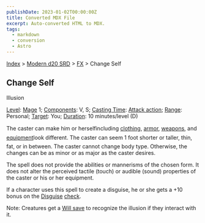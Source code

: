 ```yaml
---
publishDate: 2023-01-02T00:00:00Z
title: Converted MDX File
excerpt: Auto-converted HTML to MDX.
tags:
  - markdown
  - conversion
  - Astro
---
```






[Index](-index) > [Modern d20 SRD](modern-d20-srd-index) > [FX](modern-d20-srd-fx-index) > Change Self




## Change Self


Illusion


[Level](modern-d20-srd-fx-level): [Mage](modern-d20-srd-classes-advanced-mage) 1; [Components](modern-d20-srd-fx-components): V, S; [Casting Time](modern-d20-srd-fx-casting-time): [Attack
action](modern-d20-srd-combat-attack-actions); [Range](modern-d20-srd-fx-range): Personal; [Target](modern-d20-srd-fx-target): You; [Duration](modern-d20-srd-fx-duration):  10 minutes/level (D)



The caster can make him or herselfincluding [clothing](modern-d20-srd-equipment-clothing), [armor](modern-d20-srd-equipment-armor-general), [weapons](modern-d20-srd-equipment-equipment-weapons), and [equipment](modern-d20-srd-equipment-equipment-general)look different. The caster can seem 1 foot shorter or taller, thin, fat, or in between. The caster cannot change body type. Otherwise, the changes can be as minor or as major as the caster desires.



The spell does not provide the abilities or mannerisms of the chosen form. It does not alter the perceived tactile (touch) or audible (sound) properties of the caster or his or her equipment.


If a character uses this spell to create a disguise, he or she gets a +10 bonus on the [Disguise](modern-d20-srd-skills-disguise) [check](modern-d20-srd-skills-skill-basics-php#skill-check-index).



Note: Creatures get a [Will
save](modern-d20-srd-basics-saving-throws) to recognize the illusion if they interact with it.





